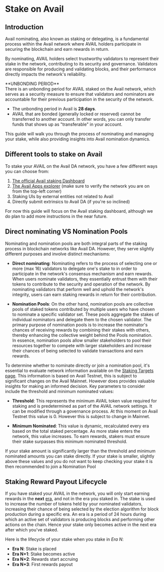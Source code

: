 
# Stake on Avail

## Introduction

Avail nominating, also known as staking or delegating, is a fundamental process within 
the Avail network where AVAIL holders participate in securing the blockchain and earn 
rewards in return.

By nominating, AVAIL holders select trustworthy validators to represent their stake in 
the network, contributing to its security and governance.
Validators are responsible for producing and validating blocks, and their performance 
directly impacts the network's reliability.

<Callout type="info">
**UNBONDING PERIOD**<br/>
There is an unbonding period for AVAIL staked on the Avail network, which serves as a security measure to ensure that validators and nominators are accountable for their previous participation in the security of the network.

- The unbonding period in Avail is **28 days**.
- AVAIL that are bonded (generally locked or reserved) cannot be transferred to another account. In other words, you can only transfer funds that shows up as "transferable" in your account.
</Callout>

This guide will walk you through the process of nominating and managing your stake, while also providing insights into Avail nomination dynamics.


## Different tools to stake on Avail

To stake your AVAIL on the Avail DA network, you have a few different ways you can choose from:

1. [The official Avail staking Dashboard](https://staking.availproject.org/#/overview)
2. [The Avail Apps explorer](https://explorer.availproject.org/#/staking) (make sure to verify the network you are on from the top-left corner)
3. Staking UIs by external entities not related to Avail
4. Directly submit extrinsics to Avail DA (if you're so inclined)

For now this guide will focus on the Avail staking dashboard, although we do plan
to add more instructions in the near future.

## Direct nominating VS Nomination Pools
Nominating and nomination pools are both integral parts of the staking process in blockchain networks like Avail DA. However, they serve slightly different purposes and involve distinct mechanisms:

- **Direct nominating**: Nominating refers to the process of selecting one or more (max 16) validators to delegate one's stake to in order to participate in the network's consensus mechanism and earn rewards. When users nominate validators, they essentially entrust them with their tokens to contribute to the security and operation of the network. By nominating validators that perform well and uphold the network's integrity, users can earn staking rewards in return for their contribution.

- **Nomination Pools**: On the other hand, nomination pools are collective pools of staked tokens contributed by multiple users who have chosen to nominate a specific validator set. These pools aggregate the stakes of individual nominators and delegate them to the chosen validator.
The primary purpose of nomination pools is to increase the nominator's chances of receiving rewards by combining their stakes with others, thereby enhancing the collective weight behind the Pools nomination.<br/>
In essence, nomination pools allow smaller stakeholders to pool their resources together to compete with larger stakeholders and increase their chances of being selected to validate transactions and earn rewards.

To determine whether to nominate directly or join a nomination pool, it's essential to evaluate network information available on the [<ins>Staking Targets page</ins>](https://explorer.availproject.org/#/staking/targets). This information is based on Avail Testnet, this is subject 
to significant changes on the Avail Mainnet. However does provides valuable insights for making an informed decision. Key parameters to consider include the threshold and minimum nominated values:

- **Threshold**: This represents the minimum AVAIL token value required for staking and is predetermined as part of the AVAIL network settings. It can be modified through a governance process. At this moment on Avail Testnet this value is 0. However this is subject to change in Mainnet.

- **Minimum Nominated**: This value is dynamic, recalculated every era based on the total staked percentage. As more stake enters the network, this value increases. To earn rewards, stakers must ensure their stake surpasses this minimum nominated threshold.

If your stake amount is significantly larger than the threshold and minimum nominated amounts you can stake directly. If your stake is smaller, slightly above these values and you do not want to keep checking your stake it is then recommended to join a Nomination Pool

## Staking Reward Payout Lifecycle

If you have staked your AVAIL in the network, you will only start earning rewards in the **next** [era](/docs/glossary#era), and not in the era you staked in. The stake is used to increase the number of tokens held by your nominated validators, increasing their chance of being selected by the election algorithm for block production during a specific era. An era is a period of 24 hours during which an active set of validators is producing blocks and performing other actions on the chain. Hence your stake only becomes active in the next era after which you've staked.

Here is the lifecycle of your stake when you stake in _Era N_:

- **Era N**: Stake is placed
- **Era N+1**: Stake becomes active
- **Era N+2**: Rewards start accruing
- **Era N+3**: First rewards payout
